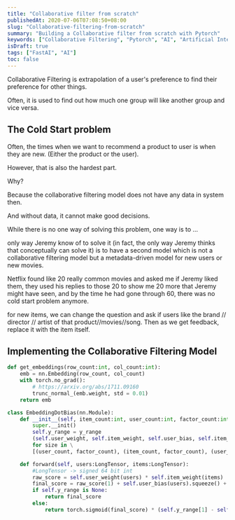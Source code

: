 ```yaml
---
title: "Collaborative filter from scratch"
publishedAt: 2020-07-06T07:08:50+08:00
slug: "Collaborative-filtering-from-scratch"
summary: "Building a Collaborative filter from scratch with Pytorch"
keywords: ["Collaborative Filtering", "Pytorch", "AI", "Artificial Intelligence", "FastAI"]
isDraft: true
tags: ["FastAI", "AI"]
toc: false
---
```


Collaborative Filtering is extrapolation of a user's preference to find their preference for other things.

Often, it is used to find out how much one group will like another group and vice versa.

## The Cold Start problem

Often, the times when we want to recommend a product to user is when they are new. (Either the product or the user).

However, that is also the hardest part.

Why?

Because the collaborative filtering model does not have any data in system then.

And without data, it cannot make good decisions.

While there is no one way of solving this problem, one way is to ...

only way Jeremy know of to solve it (in fact, the only way Jeremy thinks that conceptually can solve it) is to have a second model which is not a collaborative filtering model but a metadata-driven model for new users or new movies.

Netflix found like 20 really common movies and asked me if Jeremy liked them, they used his replies to those 20 to show me 20 more that Jeremy might have seen, and by the time he had gone through 60, there was no cold start problem anymore.

for new items, we can change the question and ask if users like the brand // director // artist of that product//movies//song. Then as we get feedback, replace it with the item itself.

## Implementing the Collaborative Filtering Model

```python
def get_embeddings(row_count:int, col_count:int):
    emb = nn.Embedding(row_count, col_count)
    with torch.no_grad():
        # https://arxiv.org/abs/1711.09160
        trunc_normal_(emb.weight, std = 0.01)
    return emb

class EmbeddingDotBias(nn.Module):
    def __init__(self, item_count:int, user_count:int, factor_count:int, y_range:Tuple(float, float) = None):
        super.__init()
        self.y_range = y_range
        (self.user_weight, self.item_weight, self.user_bias, self.item_bias) = [get_embeddings(*size) \
        for size in \
        [(user_count, factor_count), (item_count, factor_count), (user_count, 1), (item_count, 1)]]

    def forward(self, users:LongTensor, items:LongTensor):
        #LongTensor -> signed 64 bit int
        raw_score = self.user_weight(users) * self.item_weight(items)
        final_score = raw_score(1) + self.user_bias(users).squeeze() + self.item_bias(items).squeeze()
        if self.y_range is None:
            return final_score
        else:
            return torch.sigmoid(final_score) * (self.y_range[1] - self.y_range[0]) + self.y_range[0]
```
